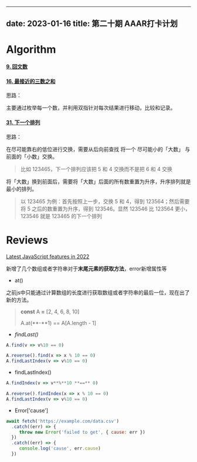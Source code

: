 
---
date: 2023-01-16
title: 第二十期 AAAR打卡计划
---

# Algorithm

#### [9. 回文数](https://leetcode.cn/problems/palindrome-number/)

#### [16. 最接近的三数之和](https://leetcode.cn/problems/3sum-closest/)

思路：

主要通过枚举每一个数，并利用双指针对每次结果进行移动，比较和记录。

#### [31. 下一个排列](https://leetcode.cn/problems/next-permutation/)

思路：

在尽可能靠右的低位进行交换，需要从后向前查找
将一个 尽可能小的「大数」 与前面的「小数」交换。

> 比如 123465，下一个排列应该把 5 和 4 交换而不是把 6 和 4 交换

将「大数」换到前面后，需要将「大数」后面的所有数重置为升序，升序排列就是最小的排列。

> 以 123465 为例：首先按照上一步，交换 5 和 4，得到 123564；然后需要将 5 之后的数重置为升序，得到 123546。显然 123546 比 123564 更小，123546 就是 123465 的下一个排列

# Reviews

[Latest JavaScript features in 2022](https://olivernguyen.io/s/js2022/)

新增了几个数组或者字符串对于**末尾元素的获取方法**，error新增属性等

- at()

之前js中只能通过计算数组的长度进行获取数组或者字符串的最后一位，现在出了新的方法。

>**const** A **=** [2, 4, 6, 8, 10]
>
>A.at(**-**1) == A[A.length - 1]

- *findLast()*

```javascript
A.find(v => v%10 == 0)     

A.reverse().find(x => x % 10 == 0)  
A.findLastIndex(v => v%10 == 0)
```

- findLastIndex()

```javascript
A.findIndex(v => v**%**10 **==** 0) 

A.reverse().findIndex(x => x % 10 == 0)  
A.findLastIndex(v => v%10 == 0)
```

- Error['cause']

```javascript
await fetch('https://example.com/data.csv')
  .catch((err) => {
     throw new Error('failed to get', { cause: err })
  })
  .catch((err) => {
     console.log('cause', err.cause)
  })
```
